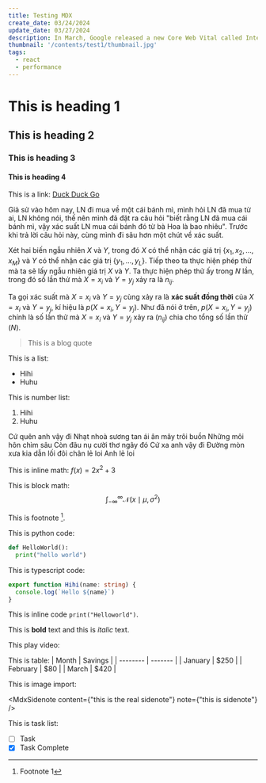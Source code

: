 ```yaml
---
title: Testing MDX
create_date: 03/24/2024
update_date: 03/27/2024
description: In March, Google released a new Core Web Vital called Interaction to Next Paint (INP). It measures the speed of interactions with the website. In this article, you’ll learn more about INP from the developer’s perspective. I’ll guide you through testing for INP, verifying potential causes of low INP scores, and how you can leverage new React tools to optimize your website for recent changes.
thumbnail: '/contents/test1/thumbnail.jpg'
tags:
  - react
  - performance
---
```


# This is heading 1

## This is heading 2

### This is heading 3

#### This is heading 4

This is a link: [Duck Duck Go](https://duckduckgo.com)

Giả sử vào hôm nay, LN đi mua về một cái bánh mì, mình hỏi LN đã mua từ ai, LN không nói, thế nên mình đã đặt ra câu hỏi "biết rằng LN đã mua cái bánh mì, vậy xác suất LN mua cái bánh đó từ bà Hoa là bao nhiêu". Trước khi trả lời câu hỏi này, cùng mình đi sâu hơn một chút về xác suất.

Xét hai biến ngẫu nhiên $X$ và $Y$, trong đó $X$ có thể nhận các giá trị $\{x_1, x_2, \dots, x_M\}$ và $Y$ có thể nhận các giá trị $\{y_{1}, \dots, y_{L}\}$. Tiếp theo ta thực hiện phép thử mà ta sẽ lấy ngẫu nhiên giá trị $X$ và $Y$. Ta thực hiện phép thử ấy trong $N$ lần, trong đó số lần thử mà $X = x_i$ và $Y = y_j$ xảy ra là $n_{ij}$. 

Ta gọi xác suất mà $X = x_i$ và $Y = y_j$ cùng xảy ra là **xác suất đồng thời** của $X = x_i$ và $Y = y_j$, kí hiệu là $p(X = x_i, Y = y_j)$.  Như đã nói ở trên, $p(X = x_i, Y = y_j)$ chính là số lần thử mà $X = x_i$ và $Y = y_j$ xảy ra ($n_{ij}$) chia cho tổng số lần thử ($N$).

> This is a blog quote

This is a list:
- Hihi
- Huhu

This is number list:
1. Hihi
2. Huhu

Cứ quên anh vậy đi
Nhạt nhoà sương tan ái ân mây trôi buồn
Những môi hôn chìm sâu
Còn đâu nụ cười thơ ngây đó
Cứ xa anh vậy đi
Đường mòn xưa kia dẫn lối đôi chân lẻ loi
Anh lẻ loi

This is inline math: $f(x) = 2x^2 + 3$

This is block math:
$$
\int_{-\infty}^{\infty} \mathcal{N}(x \mid \mu, \sigma^2)
$$

This is footnote [^1].

This is python code:
```python
def HelloWorld():
  print("hello world")
```

This is typescript code:
```ts
export function Hihi(name: string) {
  console.log(`Hello ${name}`)
}
```

This is inline code `print("Helloworld")`.

This is **bold** text and this is *italic* text.

This play video:
<MdxYoutube
  src="LrB-fJn-3w4"
  title='Typing a character into the search input, and observing changes in the UI'
  caption='Simplified visualization of the INP'
/>

This is table:
| Month    | Savings |
| -------- | ------- |
| January  | $250    |
| February | $80     |
| March    | $420    |

This is image import:
<MdxImage
  src="/contents/test1/thumbnail.jpg"
  alt="Testing"
  height="300"
  width="600"
  caption="This is testing image"
  sizes="100vw"
/>

<MdxSidenote 
  content={"this is the real sidenote"}
  note={"this is sidenote"}
/>

This is task list:
- [ ] Task 
- [x] Task Complete

[^1]: Footnote 1
